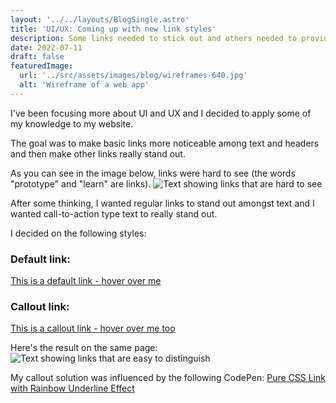 ```yaml
---
layout: '../../layouts/BlogSingle.astro'
title: 'UI/UX: Coming up with new link styles'
description: Some links needed to stick out and others needed to provide feedback
date: 2022-07-11
draft: false
featuredImage:
  url: '../src/assets/images/blog/wireframes-640.jpg'
  alt: 'Wireframe of a web app'
---
```


I've been focusing more about UI and UX and I decided to apply some of my knowledge to my website.

The goal was to make basic links more noticeable among text and headers and then make other links really stand out.

As you can see in the image below, links were hard to see (the words "prototype" and "learn" are links).
![Text showing links that are hard to see](../../assets/images/blog/non-evident-links.jpg)

After some thinking, I wanted regular links to stand out amongst text and I wanted call-to-action type text to really stand out.

I decided on the following styles:

### Default link:

<p>
  <a href='#'>This is a default link - hover over me</a>
</p>

### Callout link:

<p>
  <a href='#' class='brand-link brand-link--callout'>
    This is a callout link - hover over me too
  </a>
</p>

Here's the result on the same page:
![Text showing links that are easy to distinguish](../../assets/images/blog/evident-links.jpg)

My callout solution was influenced by the following CodePen: [Pure CSS Link with Rainbow Underline Effect](https://codepen.io/cssparadise/pen/ExxayxM)
